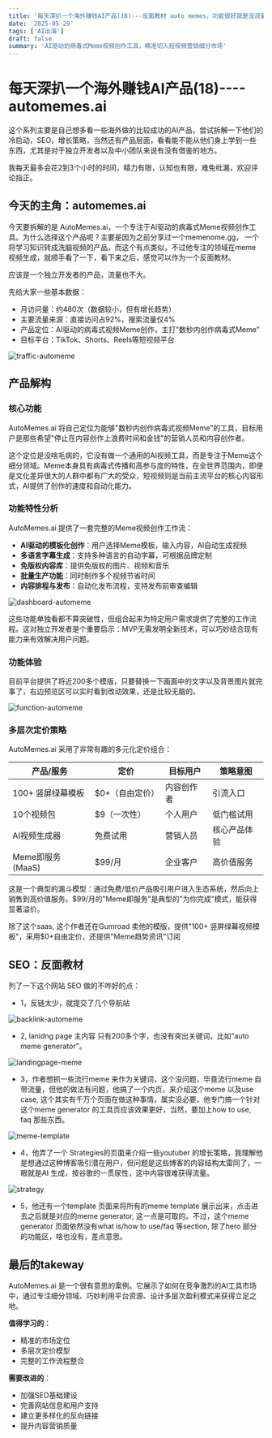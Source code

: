 ```yaml
---
title: '每天深扒一个海外赚钱AI产品(18)---反面教材 auto memes，功能很好就是没流量'
date: '2025-05-29'
tags: ['AI出海']
draft: false
summary: 'AI驱动的病毒式Meme视频创作工具，精准切入短视频营销细分市场'
---
```


# 每天深扒一个海外赚钱AI产品(18)----automemes.ai
这个系列主要是自己想多看一些海外做的比较成功的AI产品，尝试拆解一下他们的冷启动，SEO，增长策略，当然还有产品层面，看看能不能从他们身上学到一些东西，尤其是对于独立开发者以及中小团队来说有没有借鉴的地方。

我每天最多会花2到3个小时的时间，精力有限，认知也有限，难免纰漏，欢迎评论指正。

## 今天的主角：automemes.ai

今天要拆解的是 AutoMemes.ai，一个专注于AI驱动的病毒式Meme视频创作工具。为什么选择这个产品呢？主要是因为之前分享过一个memenome.gg， 一个将学习知识转成洗脑视频的产品，而这个有点类似，不过他专注的领域在meme 视频生成，就顺手看了一下，看下来之后，感觉可以作为一个反面教材。

应该是一个独立开发者的产品，流量也不大。

先给大家一些基本数据：
- 月访问量：约480次（数据较小，但有增长趋势）
- 主要流量来源：直接访问占92%，搜索流量仅4%
- 产品定位：AI驱动的病毒式视频Meme创作，主打"数秒内创作病毒式Meme"
- 目标平台：TikTok、Shorts、Reels等短视频平台

![traffic-automeme](/static/images/18-automeme/traffic-automeme.png)

## 产品解构

### 核心功能

AutoMemes.ai 将自己定位为能够"数秒内创作病毒式视频Meme"的工具，目标用户是那些希望"停止在内容创作上浪费时间和金钱"的营销人员和内容创作者。

这个定位是没啥毛病的，它没有做一个通用的AI视频工具，而是专注于Meme这个细分领域。Meme本身具有病毒式传播和高参与度的特性，在全世界范围内，即便是文化差异很大的人群中都有广大的受众，短视频则是当前主流平台的核心内容形式，AI提供了创作的速度和自动化能力。

### 功能特性分析

AutoMemes.ai 提供了一套完整的Meme视频创作工作流：

- **AI驱动的模板化创作**：用户选择Meme模板，输入内容，AI自动生成视频
- **多语言字幕生成**：支持多种语言的自动字幕，可根据品牌定制
- **免版权内容库**：提供免版权的图片、视频和音乐
- **批量生产功能**：同时制作多个视频节省时间
- **内容排程与发布**：自动化发布流程，支持发布前审查编辑

![dashboard-automeme](/static/images/18-automeme/dashboard-automemee.png)

这些功能单独看都不算突破性，但组合起来为特定用户需求提供了完整的工作流程。这对独立开发者是个重要启示：MVP无需发明全新技术，可以巧妙结合现有能力来有效解决用户问题。

### 功能体验

目前平台提供了将近200多个模版，只要替换一下画面中的文字以及背景图片就完事了，右边预览区可以实时看到改动效果，还是比较无脑的。

![function-automeme](/static/images/18-automeme/function-automeme.png)


### 多层次定价策略

AutoMemes.ai 采用了非常有趣的多元化定价组合：

| 产品/服务 | 定价 | 目标用户 | 策略意图 |
|-----------|------|----------|----------|
| 100+ 竖屏绿幕模板 | $0+（自由定价） | 内容创作者 | 引流入口 |
| 10个视频包 | $9（一次性） | 个人用户 | 低门槛试用 |
| AI视频生成器 | 免费试用 | 营销人员 | 核心产品体验 |
| Meme即服务(MaaS) | $99/月 | 企业客户 | 高价值服务 |

这是一个典型的漏斗模型：通过免费/低价产品吸引用户进入生态系统，然后向上销售到高价值服务。$99/月的"Meme即服务"是典型的"为你完成"模式，能获得显著溢价。

除了这个saas, 这个作者还在Gumroad 卖他的模版，提供"100+ 竖屏绿幕视频模板"，采用$0+自由定价，还提供"Meme趋势资讯"订阅

## SEO：反面教材

列了一下这个网站 SEO 做的不咋好的点：

- 1，反链太少，就提交了几个导航站

![backlink-automeme](/static/images/18-automeme/backlink-automeme.png)

- 2, lanidng page 主内容 只有200多个字，也没有突出关键词，比如“auto meme generator”。

![landingpage-meme](/static/images/18-automeme/landingpage-meme.png)


- 3，作者想抓一些流行meme 来作为关键词，这个没问题，毕竟流行meme 自带流量，但他的做法有问题，他搞了一个内页，来介绍这个meme 以及use case, 这个其实有千万个页面在做这种事情，属实没必要，他专门搞一个针对这个meme generator 的工具页应该效果更好，当然，要加上how to use, faq 那些东西。

![meme-template](/static/images/18-automeme/meme-template.png)

- 4，他弄了一个 Strategies的页面来介绍一些youtuber 的增长策略，我理解他是想通过这种博客吸引潜在用户，但问题是这些博客的内容结构太雷同了，一眼就是AI 生成，按谷歌的一贯尿性，这中内容很难获得流量。

![strategy](/static/images/18-automeme/strategy.png)

- 5，他还有一个template 页面来将所有的meme template 展示出来，点击进去之后就是对应的meme generator, 这一点是可取的。不过，这个meme generator 页面依然没有what is/how to use/faq 等section, 除了hero 部分的功能区，啥也没有，差点意思。


## 最后的takeway

AutoMemes.ai 是一个很有意思的案例。它展示了如何在竞争激烈的AI工具市场中，通过专注细分领域、巧妙利用平台资源、设计多层次盈利模式来获得立足之地。

**值得学习的**：
- 精准的市场定位
- 多层次定价模型
- 完整的工作流程整合

**需要改进的**：
- 加强SEO基础建设
- 完善网站信息和用户支持
- 建立更多样化的反向链接
- 提升内容营销质量


